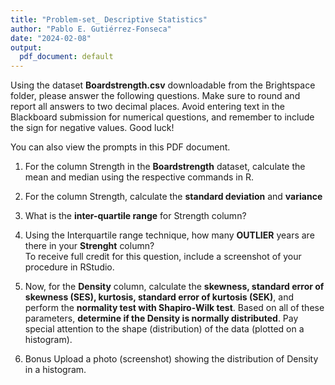 ```yaml
---
title: "Problem-set_ Descriptive Statistics"
author: "Pablo E. Gutiérrez-Fonseca"
date: "2024-02-08"
output:
  pdf_document: default
---
```



Using the dataset **Boardstrength.csv** downloadable from the Brightspace folder, please answer the following questions. 
Make sure to round and report all answers to two decimal places. Avoid entering text in the Blackboard submission for numerical questions, and remember to include the sign for negative values. Good luck!

You can also view the prompts in this PDF document.

1. For the column Strength in the **Boardstrength** dataset, calculate the mean and median using the respective commands in R.

2. For the column Strength, calculate the **standard deviation** and **variance**

3. What is the **inter-quartile range** for Strength column?  

4.  Using the Interquartile range technique, how many **OUTLIER** years are there in your
**Strenght** column?    
To receive full credit for this question, include a screenshot of your procedure in RStudio.

5. Now, for the **Density** column, calculate the **skewness, standard error of skewness (SES), kurtosis, standard error of kurtosis (SEK)**, and perform the **normality test with Shapiro-Wilk test**.  Based on all of these parameters, **determine if the  Density is normally distributed**. Pay special attention to the shape (distribution) of the data (plotted on a histogram).

6. Bonus  Upload a photo (screenshot) showing the distribution of Density in a histogram.
